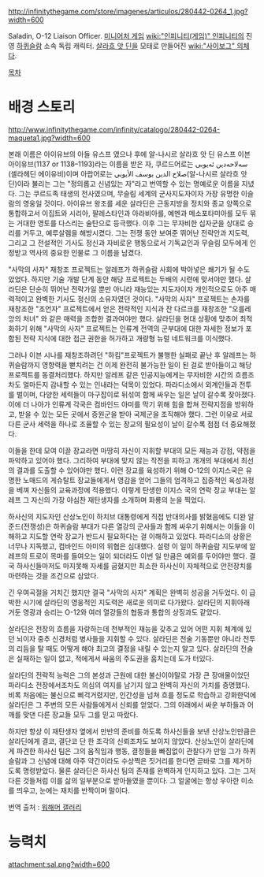 http://infinitythegame.com/store/imagenes/articulos/280442-0264_1.jpg?width=600

Saladin, O-12 Liaison Officer. [[미니어처 게임]]  [[wiki:"인피니티(게임)" 인피니티]]의 진영 [[하퀴슬람]] 소속 독립 캐릭터. [[살라흐 앗 딘]]을 모태로 만들어진 [[wiki:"사이보그" 의체]]다.

[[목차]]
= 배경 스토리 =
http://www.infinitythegame.com/infinity/catalogo/280442-0264-maqueta1.jpg?width=600

본래 이름은 아이유브의 아들 유스프 였으나 후에 알-나시르 살라흐 앗 딘 유스프 이븐 아이유브(1137 or 1138–1193)라는 이름을 받은 자, 쿠르드어로는  سه‌لاحه‌دین ئه‌یوبی (셀라헤딘 에이유비)이며 아랍어로는 صلاح الدين يوسف الأيوبي(알-나시르 살라흐 앗 딘)이라 불리는 그는 "정의롭고 신념있는 자"라고 번역할 수 있는 명예로운 이름을 지녔다. 그는 쿠르드족 태생의 전사였으며, 무슬림 세계의 군사지도자이자 가장 유명한 이슬람의 영웅일 것이다. 아이유브 왕조를 세운 살라딘은 근동지방을 정치와 종교 양쪽으로 통합하고서 이집트와 시리아, 팔레스타인과 아라비아를, 예멘과 메소포타미아를 모두 묶는 거대한 영토를 다스리는 술탄으로 등극했다. 이후 그는 무자비한 십자군을 상대로 승리를 거두고, 예루살렘을 해방시켰다. 그는 전쟁 동안 보여준 뛰어난 전략안과 지도력, 그리고 그 전설적인 기사도 정신과 자비로운 행동으로서 기독교인과 무슬림 모두에게 인정받고 역사의 중요한 인물로 그 이름을 남겼다.

"사막의 사자" 재창조 프로젝트는 알레프가 하퀴슬람 사회에 박아넣은 쐐기가 될 수도 았었다. 하지만 기술 개발 단계 동안 해당 프로젝트는 두배의 시련에 맞서야만 했다. 살라딘은 단순히 뛰어난 전략가일 뿐만 아니라 재능있는 지도자이자 개인적으로도 아주 매력적이고 완벽한 기사도 정신의 소유자였던 것이다. "사막의 사자" 프로젝트는 손자를 재창조한 "조언자" 프로젝트에서 얻은 전략적인 지식과 잔 다르크를 재창조한 "오를레앙의 처녀" 와 같은 매력을 조합한 결과여야만 했다. 살라딘을 현대 상황에 맞추어 최적화하기 위해 "사막의 사자" 프로젝트는 인류계 전역의 군부대에 대한 자세한 정보가 포함된 전략 지식에 대한 접근 권한을 허가하고 개량형 뉴럴 네트워크를 이식했다.

그러나 이븐 시나를 재창조하려던 "하킴"프로젝트가 불행한 실패로 끝난 후 알레프는 하퀴슬람까지 영향력을 뻗치려는 건 이제 완전히 불가능한 일이 된 걸로 받아들이고 해당 프로젝트를 동결처리했다. 하지만 알레프 같은 인공지능에게는 무자비한 시간의 흐름조차도 얼마든지 감내할 수 있는 인내라는 덕목이 있었다. 파라디소에서 외계인들과 전투를 벌이며, 다양한 세력들이 마구잡이로 뒤섞여 함께 싸우는 일은 날이 갈수록 잦아졌다. 이에 더 나아가 인류계 각국은 컴바인드 아미를 막기 위해  힘을 합쳐 전략지점을 방위하고, 받을 수 있는 모든 곳에서 증원군을 받아 국제군을 조직해야 했다. 그런 이유로 서로 다른 군사 세력을 하나로 조율할 수 있는 장교의 필요성이 날이 갈수록 점점 더 중요해졌다.

이들을 한데 모여 이끌 장교라면 마땅히 자신이 지휘할 부대의 모든 재능과 강점, 약점을 파악하고 있어야 했다. 그리하여 부대에 맞지 않는 작전을 피하고 개개의 부대에서 최선의 결과를 도출할 수 있어야만 했다. 이런 장교를 육성하기 위해 O-12의 이지스국은 유명한 노매드의 게슈탈트 장교들에게서 영감을 얻어 그들의 엄격하고 집중적인 육성과정을 베껴 자신들의 교육과정에 적용했다. 이렇게 탄생한 이지스 국의 연락 장교 부대는 알레프 그 자신의 가장 야심찬 재탄생자를 소개하며 화룡의 눈을 찍었다.

하사신의 지도자인 산상노인이 하치브 대통령에게 직접 반대의사를 밝혔음에도 디완 알 준드(전쟁성)은 하퀴슬람 부대가 다른 열강의 군사들과 함께 싸우기 위해서는 이들을 이해하고 지도할 연락 장교가 반드시 필요하다는 걸 이해하고 있었다. 파라디소의 상황은 너무나 지독했고, 컴바인드 아미의 위협은 심대했다. 설령 이 일이 하퀴슬람 지도부에 알레프의 트로이 목마를 들여오는 일이 되더라도 이번 일 만큼은 예외를 두어야만 했다. 결국 하사신들마저도 마지못해 자세를 굽혔지만 최소한 하사신이 자체적으로 안전장치를 마련하는 것을 조건으로 삼았다.

긴 우여곡절을 거치긴 했지만 결국  "사막의 사자" 계획은 완벽히 성공을 거두었다. 이 급박한 시기에 살라딘의 영웅적인 지도력은 새로운 의미로 다가왔다. 살라딘의 지휘아래 거둔 영광과 승리는 O-12와 여러 열강들의 협동과 통합의 상징과도 같았다.

살라딘은 전장의 흐름을 자랑하는데 천부적인 재능을 갖추고 있어 어떤 지휘 체계에 있던 뇌이자 중추 신경처럼 병사들을 지휘할 수 있다. 살라딘은 전술 기동뿐만 아니라 전투의 리듬을 탈 때도 어떻게 해야 최고의 결정을 내릴 수 있는지 알고 있다. 살라딘의 전술은 실패하는 일이 없고, 적에게서 싸움의 주도권을 훔치는데 도가 터있다.

살라딘의 전략적 능력은 그의 본성과 근원에 대한 불신이야말로 가장 큰 장애물이었던 파라디소 전장에서조차도 의심의 여지를 남기지 않고 완벽히 자신의 가치를 증명했다. 비록 처음에는 불신으로 삐걱거렸지만, 인간성을 넘쳐 흐를 정도로 학습하고 강화한덕에 살라딘은 그 주변의 모든 사람들에게서 신뢰를 얻었다. 그의 아래에서 싸운 부하들과 어깨를 맞댄 다른 장교들 모두 그를 믿고 따랐다.

하지만 항상 이 재탄생자 옆에서 만반의 준비를 하도록 하사신들을 보낸 산상노인만큼은 살라딘에게 결코, 결단코 단 한 조각의 신뢰조차도 보이지 않았다. 산상노인이 살라딘에게 파견한 하사신 팀은 그의 움직임과 행동, 결정들을 빠짐없이 관찰다가 만일 그가 하퀴슬람과 그 신념에 대해 아주 약간이라도 수상쩍은 짓거리를 한다면 곧바로 그를 제거하도록 명령받았다. 물론 살라딘은 하사신 팀의 존재를 완벽하게 인지하고 있다. 그는 그저 다른 것들처럼 이를 삶의 일부분으로 받아들였을 뿐이다. 그 얼굴에는 항상 우아한 미소를 띄우고, 눈에는 재치를 반짝이며 말이다.

번역 출처 : [[워해머 갤러리]]


= 능력치 =
attachment:sal.png?width=600
